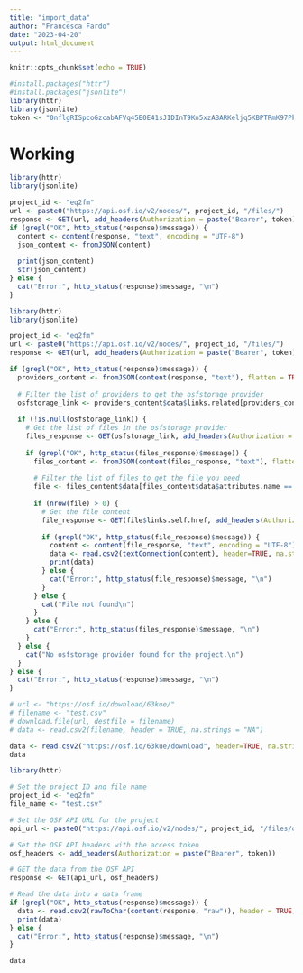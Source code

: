 ```yaml
---
title: "import_data"
author: "Francesca Fardo"
date: "2023-04-20"
output: html_document
---
```


```r
knitr::opts_chunk$set(echo = TRUE)

#install.packages("httr")
#install.packages("jsonlite")
library(httr)
library(jsonlite)
token <- "0nflgRISpcoGzcabAFVq45E0E41sJIDInT9Kn5xzABARKeljq5KBPTRmK97Pk6KqkOfJCp"
```

# Working

```r
library(httr)
library(jsonlite)

project_id <- "eq2fm"
url <- paste0("https://api.osf.io/v2/nodes/", project_id, "/files/")
response <- GET(url, add_headers(Authorization = paste("Bearer", token))) 
if (grepl("OK", http_status(response)$message)) {
  content <- content(response, "text", encoding = "UTF-8")
  json_content <- fromJSON(content)
  
  print(json_content)
  str(json_content)
} else {
  cat("Error:", http_status(response)$message, "\n")
}

```

```r
library(httr)
library(jsonlite)

project_id <- "eq2fm"
url <- paste0("https://api.osf.io/v2/nodes/", project_id, "/files/")
response <- GET(url, add_headers(Authorization = paste("Bearer", token))) 

if (grepl("OK", http_status(response)$message)) {
  providers_content <- fromJSON(content(response, "text"), flatten = TRUE)
  
  # Filter the list of providers to get the osfstorage provider
  osfstorage_link <- providers_content$data$links.related[providers_content$data$attributes.provider == "osfstorage"]
  
  if (!is.null(osfstorage_link)) {
    # Get the list of files in the osfstorage provider
    files_response <- GET(osfstorage_link, add_headers(Authorization = paste("Bearer", token)))
    
    if (grepl("OK", http_status(files_response)$message)) {
      files_content <- fromJSON(content(files_response, "text"), flatten = TRUE)
      
      # Filter the list of files to get the file you need
      file <- files_content$data[files_content$data$attributes.name == "test.csv", ]
      
      if (nrow(file) > 0) {
        # Get the file content
        file_response <- GET(file$links.self.href, add_headers(Authorization = paste("Bearer", token)))
        
        if (grepl("OK", http_status(file_response)$message)) {
          content <- content(file_response, "text", encoding = "UTF-8")
          data <- read.csv2(textConnection(content), header=TRUE, na.strings="NA")
          print(data)
        } else {
          cat("Error:", http_status(file_response)$message, "\n")
        }
      } else {
        cat("File not found\n")
      }
    } else {
      cat("Error:", http_status(files_response)$message, "\n")
    }
  } else {
    cat("No osfstorage provider found for the project.\n")
  }
} else {
  cat("Error:", http_status(response)$message, "\n")
}

```

```r
# url <- "https://osf.io/download/63kue/"
# filename <- "test.csv"
# download.file(url, destfile = filename)
# data <- read.csv2(filename, header = TRUE, na.strings = "NA")

data <- read.csv2("https://osf.io/63kue/download", header=TRUE, na.strings="NA")
data
```
```r
library(httr)

# Set the project ID and file name
project_id <- "eq2fm"
file_name <- "test.csv"

# Set the OSF API URL for the project
api_url <- paste0("https://api.osf.io/v2/nodes/", project_id, "/files/osfstorage/", file_name)

# Set the OSF API headers with the access token
osf_headers <- add_headers(Authorization = paste("Bearer", token))

# GET the data from the OSF API
response <- GET(api_url, osf_headers)

# Read the data into a data frame
if (grepl("OK", http_status(response)$message)) {
  data <- read.csv2(rawToChar(content(response, "raw")), header = TRUE, na.strings = "NA")
  print(data)
} else {
  cat("Error:", http_status(response)$message, "\n")
}

data
```

